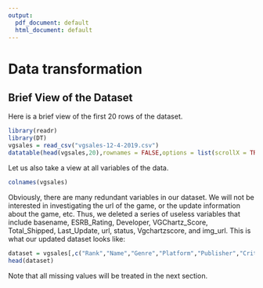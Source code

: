 ```yaml
---
output:
  pdf_document: default
  html_document: default
---
```

# Data transformation


## Brief View of the Dataset

Here is a brief view of the first 20 rows of the dataset.
```r
library(readr)
library(DT)
vgsales = read_csv("vgsales-12-4-2019.csv")
datatable(head(vgsales,20),rownames = FALSE,options = list(scrollX = TRUE))
```


Let us also take a view at all variables of the data.
```r
colnames(vgsales)
```

Obviously, there are many redundant variables in our dataset. We will not be interested in investigating the url of the game, or the update information about the game, etc. Thus, we deleted a series of useless variables that include basename, ESRB_Rating, Developer, VGChartz_Score, Total_Shipped, Last_Update, url, status, Vgchartzscore, and img_url. This is what our updated dataset looks like:

```r
dataset = vgsales[,c("Rank","Name","Genre","Platform","Publisher","Critic_Score","User_Score","Global_Sales","NA_Sales","PAL_Sales","JP_Sales","Other_Sales","Year")]
head(dataset)
```

Note that all missing values will be treated in the next section. 